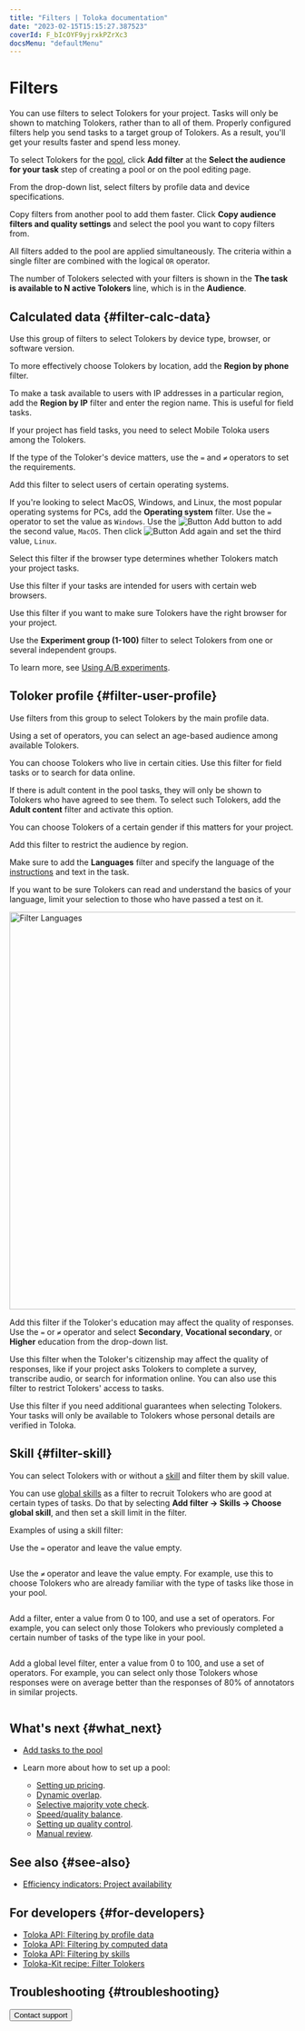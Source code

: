 ```yaml
---
title: "Filters | Toloka documentation"
date: "2023-02-15T15:15:27.387523"
coverId: F_bIcOYF9yjrxkPZrXc3
docsMenu: "defaultMenu"
---
```



# Filters

You can use filters to select Tolokers for your project. Tasks will only be shown to matching Tolokers, rather than to all of them. Properly configured filters help you send tasks to a target group of Tolokers. As a result, you'll get your results faster and spend less money.

To select Tolokers for the [pool](/docs/glossary#pool), click **Add filter** at the **Select the audience for your task** step of creating a pool or on the pool editing page.

From the drop-down list, select filters by profile data and device specifications.

<Note mode="tip" title="Tip">

Copy filters from another pool to add them faster. Click **Copy audience filters and quality settings** and select the pool you want to copy filters from.

</Note>

All filters added to the pool are applied simultaneously. The criteria within a single filter are combined with the logical `OR` operator.

<Note mode="note" title="Note">

<TolokaRequesterSourceFilterClientAbout/>

</Note>

The number of Tolokers selected with your filters is shown in the **The task is available to N active Tolokers** line, which is in the **Audience**.

## Calculated data {#filter-calc-data}

Use this group of filters to select Tolokers by device type, browser, or software version.

<Cut title="Region by phone number">

To more effectively choose Tolokers by location, add the **Region by phone** filter.

</Cut>

<Cut title="Region by IP">

To make a task available to users with IP addresses in a particular region, add the **Region by IP** filter and enter the region name. This is useful for field tasks.

</Cut>

<Cut title="Client">

<TolokaRequesterSourceFilterClientAbout/>

If your project has field tasks, you need to select Mobile Toloka users among the Tolokers.

</Cut>

<Cut title="Device type">

If the type of the Toloker's device matters, use the `=` and `≠` operators to set the requirements.

</Cut>

<Cut title="Operating system">

Add this filter to select users of certain operating systems.

<Note mode="tip" title="Tip">

If you're looking to select MacOS, Windows, and Linux, the most popular operating systems for PCs, add the **Operating system** filter. Use the `=` operator to set the value as `Windows`. Use the <img src="https://tlkfrontprod.azureedge.net/portal-production/static/uploaded/images/1675425170178/1675425170178_original_svg.svg" alt="Button Add" /> button to add the second value, `MacOS`. Then click <img src="https://tlkfrontprod.azureedge.net/portal-production/static/uploaded/images/1675425170178/1675425170178_original_svg.svg" alt="Button Add" /> again and set the third value, `Linux`.

</Note>

</Cut>

<Cut title="Type of client application">

Select this filter if the browser type determines whether Tolokers match your project tasks.

</Cut>

<Cut title="Browser">

Use this filter if your tasks are intended for users with certain web browsers.

</Cut>

<Cut title="Client application versions">

Use this filter if you want to make sure Tolokers have the right browser for your project.

</Cut>

<Cut title="Experiment group (1-100)">

Use the **Experiment group (1-100)** filter to select Tolokers from one or several independent groups.

To learn more, see [Using A/B experiments](/docs/guide/ab-experiment).

</Cut>

## Toloker profile {#filter-user-profile}

Use filters from this group to select Tolokers by the main profile data.

<Cut title="Date of birth">

Using a set of operators, you can select an age-based audience among available Tolokers.

</Cut>

<Cut title="City">

You can choose Tolokers who live in certain cities. Use this filter for field tasks or to search for data online.

</Cut>

<Cut title="Adult content">

If there is adult content in the pool tasks, they will only be shown to Tolokers who have agreed to see them. To select such Tolokers, add the **Adult content** filter and activate this option.

</Cut>

<Cut title="Gender">

You can choose Tolokers of a certain gender if this matters for your project.

</Cut>

<Cut title="Country">

Add this filter to restrict the audience by region.

</Cut>

<Cut title="Languages">

Make sure to add the **Languages** filter and specify the language of the [instructions](/docs/glossary#instructions) and text in the task.

If you want to be sure Tolokers can read and understand the basics of your language, limit your selection to those who have passed a test on it.

<Image width="700px" withBackground imageId="1675426705219" alt="Filter Languages" />

</Cut>

<Cut title="Education">

Add this filter if the Toloker's education may affect the quality of responses. Use the `=` or `≠` operator and select **Secondary**, **Vocational secondary**, or **Higher** education from the drop-down list.

</Cut>

<Cut title="Citizenship">

Use this filter when the Toloker's citizenship may affect the quality of responses, like if your project asks Tolokers to complete a survey, transcribe audio, or search for information online. You can also use this filter to restrict Tolokers' access to tasks.

</Cut>

<Cut title="Verified">

Use this filter if you need additional guarantees when selecting Tolokers. Your tasks will only be available to Tolokers whose personal details are verified in Toloka.

</Cut>

## Skill {#filter-skill}

You can select Tolokers with or without a [skill](/docs/glossary#skill) and filter them by skill value.

You can use [global skills](/docs/guide/nav-cross-project) as a filter to recruit Tolokers who are good at certain types of tasks. Do that by selecting **Add filter → Skills → Choose global skill**, and then set a skill limit in the filter.

Examples of using a skill filter:

<Cut title="I need Tolokers without a skill">

Use the `=` operator and leave the value empty.

<Image width="700px" withBackground imageId="1675426702400" alt="" />

</Cut>

<Cut title="I need Tolokers with a skill and the skill level doesn't matter">

Use the `≠` operator and leave the value empty. For example, use this to choose Tolokers who are already familiar with the type of tasks like those in your pool.

<Image width="700px" withBackground imageId="1675426707500" alt="" />

</Cut>

<Cut title="I need Tolokers with a skill of a certain level">

Add a filter, enter a value from 0 to 100, and use a set of operators. For example, you can select only those Tolokers who previously completed a certain number of tasks of the type like in your pool.

<Image width="700px" withBackground imageId="1675426710797" alt="" />

</Cut>

<Cut title="I need Tolokers with a global skill of a certain level">

Add a global level filter, enter a value from 0 to 100, and use a set of operators. For example, you can select only those Tolokers whose responses were on average better than the responses of 80% of annotators in similar projects.

<Image width="700px" withBackground imageId="1675426699123" alt="" />

</Cut>

## What's next {#what_next}

- [Add tasks to the pool](/docs/guide/pool)
- Learn more about how to set up a pool:

    - [Setting up pricing](/docs/guide/dynamic-pricing).
    - [Dynamic overlap](/docs/guide/dynamic-overlap).
    - [Selective majority vote check](/docs/guide/selective-mvote).
    - [Speed/quality balance](/docs/guide/adjust).
    - [Setting up quality control](/docs/guide/qa-pool-settings).
    - [Manual review](/docs/guide/offline-accept).

## See also {#see-also}

- [Efficiency indicators: Project availability](/docs/guide/efficiency-metrics/available-performers)

## For developers {#for-developers}

- [Toloka API: Filtering by profile data](/docs/api/filter-profile)
- [Toloka API: Filtering by computed data](/docs/api/filter-computed)
- [Toloka API: Filtering by skills](/docs/api/filter-skill)
- [Toloka-Kit recipe: Filter Tolokers](/docs/toloka-kit/recipes/filter-tolokers)

## Troubleshooting {#troubleshooting}

<Cut title="Tolokers">

<FaqFindGender/>

<FaqDemographicGeoParams/>

<FaqArbitraryUser/>

<FaqLimitNumberTolokers/>

<FaqSpecificCity/>

<FaqSkillForDifferentProjects/>

</Cut>

<Cut title="Skill">

<FaqCalculateSkill/>

<FaqAssignSkill/>

<FaqSkillExpiration/>

<FaqSelectSpecificTolokers/>

<FaqSetUpFilter/>

<FaqRaiseSkill/>

<FaqAssignedSkill/>

<FaqShowSkill/>

<FaqAutoAssignSkill/>

</Cut>

<FaqTaskAvailable/>

<TroubleshootingMobileUnavailable/>

<Button themeColor="light" view="default" size="l" type="link" url="/docs/guide/troubleshooting/support?form-source=guide-filters">Contact support</Button>
